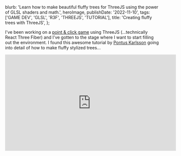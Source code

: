 
  blurb:
    'Learn how to make beautiful fluffy trees for ThreeJS using the power of GLSL shaders and math.',
  heroImage,
  publishDate: '2022-11-10',
  tags: ['GAME DEV', 'GLSL', 'R3F', 'THREEJS', 'TUTORIAL'],
  title: 'Creating fluffy trees with ThreeJS',
};

I've been working on a [point & click game](https://twitter.com/itsdouges/status/1583776108943904769?s=20&t=u20fJ2AtyC5wih8fVl20Yg) using ThreeJS (...technically React Three Fiber) and I've gotten to the stage where I want to start filling out the environment.
I found this awesome tutorial by [Pontus Karlsson](https://www.youtube.com/user/Pomperi) going into detail of how to make fluffy stylized trees...

<div style={{ textAlign: 'center' }}>
  <iframe
    width="560"
    height="315"
    style={{ maxWidth: '100%' }}
    src="https://www.youtube.com/embed/iASMFba7GeI"
    title="YouTube video player"
    frameBorder="0"
  />
</div>

...and they look _fantastic_.
Unfortunately for me though this tutorial was made for Unity 3D...
not ThreeJS!
After a few days of [posting on Twitter](https://twitter.com/itsdouges/status/1587314407520235520) about it I've mostly figured it out,
check it out!

<Complete />

While my trees don't look as impressive I'm still pretty chuffed for how they turned out.
Keep reading for how I did it!
Things are going to get technical fast so if you have knowledge of:

- 3D modelling
- ThreeJS
- GLSL shaders; and
- Math

Then everything will make more sense,
but if you don't have the knowledge don't worry!
I'll explain as we go on.

# Creating the tree model

# Billboarding the foliage

# Cutting the foliage out with alpha maps

# Blowing wind onto the foliage
